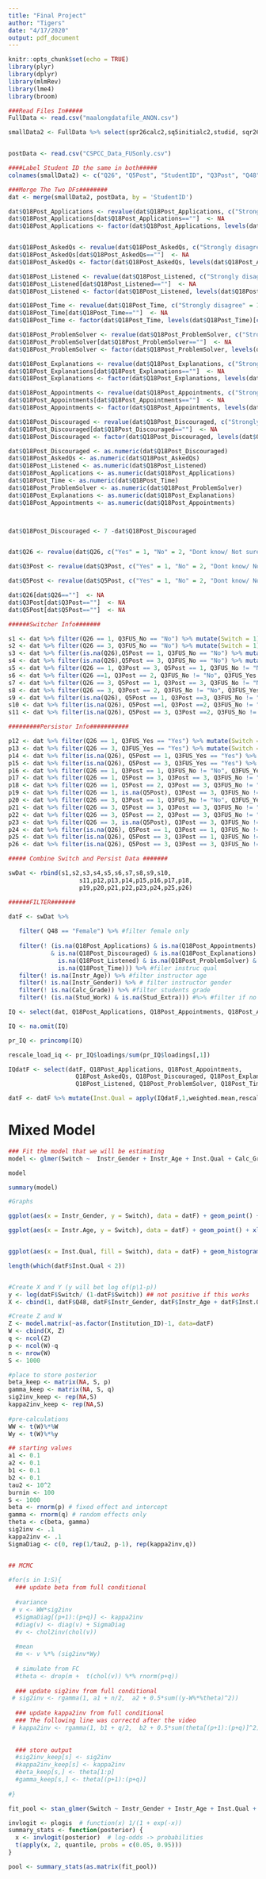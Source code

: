 ```yaml
---
title: "Final Project"
author: "Tigers"
date: "4/17/2020"
output: pdf_document
---
```


```r
knitr::opts_chunk$set(echo = TRUE)
library(plyr)
library(dplyr)
library(mlmRev)
library(lme4)
library(broom)
```

```r

###Read Files In#####
FullData <- read.csv("maalongdatafile_ANON.csv")  

smallData2 <- FullData %>% select(spr26calc2,sq5initialc2,studid, sqr26calc2, sp48gender, ip27gender, State, sq48gradel, ip28age,sq42preparecalcl, sq39jobl, sq40extral, ip14wd, ip14df, ip14c, sq18ask, sq18listen, sq18discuss, sq18time, sq18solve, sq18explain, sq18avail,sq18discourage)


postData <- read.csv("CSPCC_Data_FUSonly.csv")

####Label Student ID the same in both#####
colnames(smallData2) <- c("Q26", "Q5Post", "StudentID", "Q3Post", "Q48", "Instr_Gender", "Institution_ID", "Calc_Grade", "Instr_Age", "Instr_Prep_Calc", "Stud_Work", "Stud_Extra", "Instr_Withdraw", "Instr_Fail", "Instr_Pass", "Q18Post_AskedQs", "Q18Post_Listened", "Q18Post_Applications", "Q18Post_Time", "Q18Post_ProblemSolver", "Q18Post_Explanations", "Q18Post_Appointments", "Q18Post_Discouraged")

###Merge The Two DFs########
dat <- merge(smallData2, postData, by = 'StudentID')

```


```r

dat$Q18Post_Applications <- revalue(dat$Q18Post_Applications, c("Strongly disagree" = 1, "Slightly disagree" = 3, "Disagree" = 2, "Slightly agree" = 4, "Agree" = 5, "Strongly agree" = 6))
dat$Q18Post_Applications[dat$Q18Post_Applications==""]  <- NA
dat$Q18Post_Applications <- factor(dat$Q18Post_Applications, levels(dat$Q18Post_Applications)[c(7,3,5,4,2,6,1)])


dat$Q18Post_AskedQs <- revalue(dat$Q18Post_AskedQs, c("Strongly disagree" = 1, "Slightly disagree" = 3, "Disagree" = 2, "Slightly agree" = 4, "Agree" = 5, "Strongly agree" = 6))
dat$Q18Post_AskedQs[dat$Q18Post_AskedQs==""]  <- NA
dat$Q18Post_AskedQs <- factor(dat$Q18Post_AskedQs, levels(dat$Q18Post_AskedQs)[c(7,3,5,4,2,6,1)])

dat$Q18Post_Listened <- revalue(dat$Q18Post_Listened, c("Strongly disagree" = 1, "Slightly disagree" = 3, "Disagree" = 2, "Slightly agree" = 4, "Agree" = 5, "Strongly agree" = 6))
dat$Q18Post_Listened[dat$Q18Post_Listened==""]  <- NA
dat$Q18Post_Listened <- factor(dat$Q18Post_Listened, levels(dat$Q18Post_Listened)[c(7,3,5,4,2,6,1)])

dat$Q18Post_Time <- revalue(dat$Q18Post_Time, c("Strongly disagree" = 1, "Slightly disagree" = 3, "Disagree" = 2, "Slightly agree" = 4, "Agree" = 5, "Strongly agree" = 6))
dat$Q18Post_Time[dat$Q18Post_Time==""]  <- NA
dat$Q18Post_Time <- factor(dat$Q18Post_Time, levels(dat$Q18Post_Time)[c(7,3,5,4,2,6,1)])

dat$Q18Post_ProblemSolver <- revalue(dat$Q18Post_ProblemSolver, c("Strongly disagree" = 1, "Slightly disagree" = 3, "Disagree" = 2, "Slightly agree" = 4, "Agree" = 5, "Strongly agree" = 6))
dat$Q18Post_ProblemSolver[dat$Q18Post_ProblemSolver==""]  <- NA
dat$Q18Post_ProblemSolver <- factor(dat$Q18Post_ProblemSolver, levels(dat$Q18Post_ProblemSolver)[c(7,3,5,4,2,6,1)])

dat$Q18Post_Explanations <- revalue(dat$Q18Post_Explanations, c("Strongly disagree" = 1, "Slightly disagree" = 3, "Disagree" = 2, "Slightly agree" = 4, "Agree" = 5, "Strongly agree" = 6))
dat$Q18Post_Explanations[dat$Q18Post_Explanations==""]  <- NA
dat$Q18Post_Explanations <- factor(dat$Q18Post_Explanations, levels(dat$Q18Post_Explanations)[c(7,3,5,4,2,6,1)])

dat$Q18Post_Appointments <- revalue(dat$Q18Post_Appointments, c("Strongly disagree" = 1, "Slightly disagree" = 3, "Disagree" = 2, "Slightly agree" = 4, "Agree" = 5, "Strongly agree" = 6))
dat$Q18Post_Appointments[dat$Q18Post_Appointments==""]  <- NA
dat$Q18Post_Appointments <- factor(dat$Q18Post_Appointments, levels(dat$Q18Post_Appointments)[c(7,3,5,4,2,6,1)])

dat$Q18Post_Discouraged <- revalue(dat$Q18Post_Discouraged, c("Strongly disagree" = 1, "Slightly disagree" = 3, "Disagree" = 2, "Slightly agree" = 4, "Agree" = 5, "Strongly agree" = 6))
dat$Q18Post_Discouraged[dat$Q18Post_Discouraged==""]  <- NA
dat$Q18Post_Discouraged <- factor(dat$Q18Post_Discouraged, levels(dat$Q18Post_Discouraged)[c(7,3,5,4,2,6,1)])

dat$Q18Post_Discouraged <- as.numeric(dat$Q18Post_Discouraged)
dat$Q18Post_AskedQs <- as.numeric(dat$Q18Post_AskedQs)
dat$Q18Post_Listened <- as.numeric(dat$Q18Post_Listened)
dat$Q18Post_Applications <- as.numeric(dat$Q18Post_Applications)
dat$Q18Post_Time <- as.numeric(dat$Q18Post_Time)
dat$Q18Post_ProblemSolver <- as.numeric(dat$Q18Post_ProblemSolver)
dat$Q18Post_Explanations <- as.numeric(dat$Q18Post_Explanations)
dat$Q18Post_Appointments <- as.numeric(dat$Q18Post_Appointments)



dat$Q18Post_Discouraged <- 7 -dat$Q18Post_Discouraged



```

```r
dat$Q26 <- revalue(dat$Q26, c("Yes" = 1, "No" = 2, "Dont know/ Not sure/ N/A" = 3))

dat$Q3Post <- revalue(dat$Q3Post, c("Yes" = 1, "No" = 2, "Dont know/ Not sure/ N/A" = 3))

dat$Q5Post <- revalue(dat$Q5Post, c("Yes" = 1, "No" = 2, "Dont know/ Not sure/ N/A" = 3))

dat$Q26[dat$Q26==""]  <- NA
dat$Q3Post[dat$Q3Post==""]  <- NA
dat$Q5Post[dat$Q5Post==""]  <- NA

```



```r

######Switcher Info#######

s1 <- dat %>% filter(Q26 == 1, Q3FUS_No == "No") %>% mutate(Switch = 1)
s2 <- dat %>% filter(Q26 == 3, Q3FUS_No == "No") %>% mutate(Switch = 1)
s3 <- dat %>% filter(is.na(Q26),Q5Post == 1, Q3FUS_No == "No") %>% mutate(Switch = 1)
s4 <- dat %>% filter(is.na(Q26),Q5Post == 3, Q3FUS_No == "No") %>% mutate(Switch = 1)
s5 <- dat %>% filter(Q26 == 1, Q3Post == 3, Q5Post == 1, Q3FUS_No != "No", Q3FUS_Yes != "Yes") %>% mutate(Switch = 1)
s6 <- dat %>% filter(Q26 ==1, Q3Post == 2, Q3FUS_No != "No", Q3FUS_Yes != "Yes") %>% mutate(Switch = 1)
s7 <- dat %>% filter(Q26 == 3, Q5Post == 1, Q3Post == 3, Q3FUS_No != "No", Q3FUS_Yes != "Yes") %>% mutate(Switch = 1)
s8 <- dat %>% filter(Q26 == 3, Q3Post == 2, Q3FUS_No != "No", Q3FUS_Yes != "Yes") %>% mutate(Switch = 1)
s9 <- dat %>% filter(is.na(Q26), Q5Post == 1, Q3Post ==3, Q3FUS_No != "No", Q3FUS_Yes != "Yes") %>% mutate(Switch = 1)
s10 <- dat %>% filter(is.na(Q26), Q5Post ==1, Q3Post ==2, Q3FUS_No != "No", Q3FUS_Yes != "Yes") %>% mutate(Switch = 1)
s11 <- dat %>% filter(is.na(Q26), Q5Post == 3, Q3Post ==2, Q3FUS_No != "No", Q3FUS_Yes != "Yes") %>% mutate(Switch = 1)

```

```r

#########Persistor Info###########

p12 <- dat %>% filter(Q26 == 1, Q3FUS_Yes == "Yes") %>% mutate(Switch = 0)
p13 <- dat %>% filter(Q26 == 3, Q3FUS_Yes == "Yes") %>% mutate(Switch = 0)
p14 <- dat %>% filter(is.na(Q26), Q5Post == 1, Q3FUS_Yes == "Yes") %>% mutate(Switch = 0)
p15 <- dat %>% filter(is.na(Q26), Q5Post == 3, Q3FUS_Yes == "Yes") %>% mutate(Switch = 0)
p16 <- dat %>% filter(Q26 == 1, Q3Post == 1, Q3FUS_No != "No", Q3FUS_Yes != "Yes") %>% mutate(Switch = 0)
p17 <- dat %>% filter(Q26 == 1, Q5Post == 3, Q3Post == 3, Q3FUS_No != "No", Q3FUS_Yes != "Yes") %>% mutate(Switch = 0)
p18 <- dat %>% filter(Q26 == 1, Q5Post == 2, Q3Post == 3, Q3FUS_No != "No", Q3FUS_Yes != "Yes" ) %>% mutate(Switch = 0)
p19 <- dat %>% filter(Q26 == 1, is.na(Q5Post), Q3Post == 3, Q3FUS_No != "No", Q3FUS_Yes != "Yes") %>% mutate(Switch = 0)
p20 <- dat %>% filter(Q26 == 3, Q3Post == 1, Q3FUS_No != "No", Q3FUS_Yes != "Yes") %>% mutate(Switch = 0)
p21 <- dat %>% filter(Q26 == 3, Q5Post == 3, Q3Post == 3, Q3FUS_No != "No", Q3FUS_Yes != "Yes") %>% mutate(Switch = 0)
p22 <- dat %>% filter(Q26 == 3, Q5Post == 2, Q3Post == 3, Q3FUS_No != "No", Q3FUS_Yes != "Yes")  %>% mutate(Switch = 0)
p23 <- dat %>% filter(Q26 == 3, is.na(Q5Post), Q3Post == 3, Q3FUS_No != "No", Q3FUS_Yes != "Yes" )  %>% mutate(Switch = 0)
p24 <- dat %>% filter(is.na(Q26), Q5Post == 1, Q3Post == 1, Q3FUS_No != "No", Q3FUS_Yes != "Yes") %>% mutate(Switch = 0)
p25 <- dat %>% filter(is.na(Q26), Q5Post == 3, Q3Post == 1, Q3FUS_No != "No", Q3FUS_Yes != "Yes") %>% mutate(Switch = 0)
p26 <- dat %>% filter(is.na(Q26), Q5Post == 3, Q3Post == 3, Q3FUS_No != "No", Q3FUS_Yes != "Yes") %>% mutate(Switch = 0)

```


```r

##### Combine Switch and Persist Data #######

swDat <- rbind(s1,s2,s3,s4,s5,s6,s7,s8,s9,s10,
                    s11,p12,p13,p14,p15,p16,p17,p18,
                    p19,p20,p21,p22,p23,p24,p25,p26)
```


```r
######FILTER#######

datF <- swDat %>%  
  
   filter( Q48 == "Female") %>% #filter female only
  
   filter(! (is.na(Q18Post_Applications) & is.na(Q18Post_Appointments) & is.na(Q18Post_AskedQs)
            & is.na(Q18Post_Discouraged) & is.na(Q18Post_Explanations) &
              is.na(Q18Post_Listened) & is.na(Q18Post_ProblemSolver) &
              is.na(Q18Post_Time))) %>% #filer instruc qual
   filter(! is.na(Instr_Age)) %>% #filter instructor age
   filter(! is.na(Instr_Gender)) %>% # filter instructor gender
   filter(! is.na(Calc_Grade)) %>% #filter students grade
   filter(! (is.na(Stud_Work) & is.na(Stud_Extra))) #%>% #filter if no work or extra listed
```

```r
IQ <- select(dat, Q18Post_Applications, Q18Post_Appointments, Q18Post_AskedQs, Q18Post_Discouraged, Q18Post_Explanations, Q18Post_Listened, Q18Post_ProblemSolver, Q18Post_Time)

IQ <- na.omit(IQ)

pr_IQ <- princomp(IQ)

rescale_load_iq <- pr_IQ$loadings/sum(pr_IQ$loadings[,1])

IQdatF <- select(datF, Q18Post_Applications, Q18Post_Appointments, 
                   Q18Post_AskedQs, Q18Post_Discouraged, Q18Post_Explanations,
                   Q18Post_Listened, Q18Post_ProblemSolver, Q18Post_Time)

datF <- datF %>% mutate(Inst.Qual = apply(IQdatF,1,weighted.mean,rescale_load_iq[,1],na.rm = TRUE))


```


# Mixed Model

\begin{eqnarray}
\text{log} (\frac{p_i}{1-p_i}) &=& \beta_0 + \beta_1 X_{i1} + \beta_2 X_{i2} + \beta_3 X_{i3}  + \alpha_{\text{institution}} \\
p_i &=& \text{Probability of a student switching} \\
X_1 &=& \text{Gender of Professor} \\
X_2 &=& \text{Age of Professor} \\
X_3 &=& \text{Instrcutor Quality} \\
\alpha_{\text{institution}} &\sim& N (0, \tau^2)
\end{eqnarray}


\begin{eqnarray}

\end{eqnarray}




```r
### Fit the model that we will be estimating
model <- glmer(Switch ~  Instr_Gender + Instr_Age + Inst.Qual + Calc_Grade + (1|Institution_ID), data = datF, family = "binomial")

model

summary(model)
```
```r
#Graphs

ggplot(aes(x = Instr_Gender, y = Switch), data = datF) + geom_point() + xlab("Instructor Quality") + ylab("Switcher")

ggplot(aes(x = Instr.Age, y = Switch), data = datF) + geom_point() + xlab("Instructor Age") + ylab("Switcher") + geom_smooth(method = "glm", se = FALSE, method.args = list(family = binomial))


ggplot(aes(x = Inst.Qual, fill = Switch), data = datF) + geom_histogram()

length(which(datF$Inst.Qual < 2))



```


```r
#Create X and Y (y will bet log of(p\1-p))
y <- log(datF$Switch/ (1-datF$Switch)) ## not positive if this works
X <- cbind(1, datF$Q48, datF$Instr_Gender, datF$Instr_Age + datF$Inst.Qual)

#Create Z and W
Z <- model.matrix(~as.factor(Institution_ID)-1, data=datF)
W <- cbind(X, Z)
q <- ncol(Z)
p <- ncol(W)-q 
n <- nrow(W)
S <- 1000

#place to store posterior
beta_keep <- matrix(NA, S, p)
gamma_keep <- matrix(NA, S, q)
sig2inv_keep <- rep(NA,S)
kappa2inv_keep <- rep(NA,S)
  
#pre-calculations
WW <- t(W)%*%W
Wy <- t(W)%*%y

## starting values
a1 <- 0.1
a2 <- 0.1
b1 <- 0.1
b2 <- 0.1
tau2 <- 10^2
burnin <- 100
S <- 1000 
beta <- rnorm(p) # fixed effect and intercept
gamma <- rnorm(q) # random effects only
theta <- c(beta, gamma)
sig2inv <- .1
kappa2inv <- .1
SigmaDiag <- c(0, rep(1/tau2, p-1), rep(kappa2inv,q))


## MCMC
  
#for(s in 1:S){
  ### update beta from full conditional
    
  #variance
 # v <- WW*sig2inv 
  #SigmaDiag[(p+1):(p+q)] <- kappa2inv
  #diag(v) <- diag(v) + SigmaDiag
  #v <- chol2inv(chol(v))
    
  #mean
  #m <- v %*% (sig2inv*Wy)
    
  # simulate from FC
  #theta <- drop(m +  t(chol(v)) %*% rnorm(p+q))
    
  ### update sig2inv from full conditional
 # sig2inv <- rgamma(1, a1 + n/2,  a2 + 0.5*sum((y-W%*%theta)^2))
    
  ### update kappa2inv from full conditional
  ### The following line was correctd after the video
 # kappa2inv <- rgamma(1, b1 + q/2,  b2 + 0.5*sum(theta[(p+1):(p+q)]^2))
    
    
  ### store output
  #sig2inv_keep[s] <- sig2inv
  #kappa2inv_keep[s] <- kappa2inv
  #beta_keep[s,] <- theta[1:p]
  #gamma_keep[s,] <- theta[(p+1):(p+q)]
    
#}

```

```r
fit_pool <- stan_glmer(Switch ~ Instr_Gender + Instr_Age + Inst.Qual + (1|Institution_ID), data = datF, family = binomial("logit"))

invlogit <- plogis  # function(x) 1/(1 + exp(-x))
summary_stats <- function(posterior) {
  x <- invlogit(posterior)  # log-odds -> probabilities
  t(apply(x, 2, quantile, probs = c(0.05, 0.95))) 
}

pool <- summary_stats(as.matrix(fit_pool))
```


